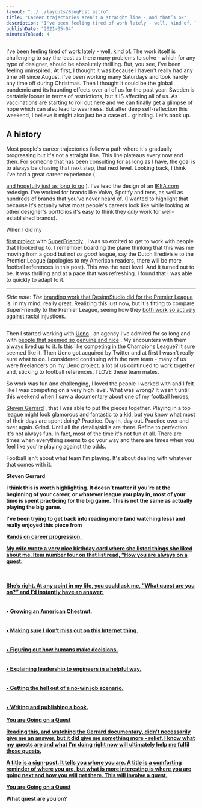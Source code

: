 ```yaml
---
layout: "../../layouts/BlogPost.astro"
title: "Career trajectories aren’t a straight line - and that’s ok"
description: "I've been feeling tired of work lately - well, kind of. The work itself is challenging to say the least as there many problems to solve - which for any type of designer, should be absolutely thrilling. But, you see, I've been feeling uninspired. At first, I thought it was because I haven't really had any time off since August. I've been working many Saturdays and took hardly any time off during Christmas. Then I thought it could be the global pandemic and its haunting effects over all of us for "
publishDate: "2021-05-04"
minutesToRead: 4
---
```


<p>I've been feeling tired of work lately - well, kind of. The work itself is challenging to say the least as there many problems to solve - which for any type of designer, should be absolutely thrilling. But, you see, I've been feeling uninspired. At first, I thought it was because I haven't really had any time off since August. I've been working many Saturdays and took hardly any time off during Christmas. Then I thought it could be the global pandemic and its haunting effects over all of us for the past year. Sweden is certainly looser in terms of restrictions, but it IS affecting all of us. As vaccinations are starting to roll out here and we can finally get a glimpse of hope which can also lead to weariness. But after deep self-reflection this weekend, I believe it might also just be a case of... grinding. Let's back up.</p>
<h2 id="a-history">A history</h>
</h2>
<p>Most people's career trajectories follow a path where it's gradually progressing but it's not a straight line. This line plateaus every now and then. For someone that has been consulting for as long as I have, the goal is to always be chasing that next step, that next level. Looking back, I think I've had a great career experience ( </p>
<a href="https://www.antonsten.com/40/">and hopefully just as long to go</a>
 ). I've lead the design of an 
<a href="http://ikea.com/?ref="antonsten".com">IKEA.com</a>
 redesign. I've worked for brands like Volvo, Spotify and tens, as well as hundreds of brands that you've never heard of. (I wanted to highlight that because it's actually what most people's careers look like while looking at other designer's portfolios it's easy to think they 
<em>only</e>
</em>
 work for well-established brands).</p>
<p>When I did my </p>
<a href="https://www.antonsten.com/case/toast/">first project</a>
 with 
<a href="https://superfriendlydesign.systems/about/?ref="antonsten".com">SuperFriendly</a>
 , I was so excited to get to work with people that I looked up to. I remember boarding the plane thinking that this was me moving from a good but not 
<em>as good</e>
</em>
 league, say the Dutch Eredivisie to the Premier League (apologies to my American readers, there will be more football references in this post). This was the next level. And it turned out to be. It was thrilling and at a pace that was refreshing. I found that I was able to quickly to adapt to it.</p>
<hr>
</hr>
<p>
<em>Side note: The </em>
<a href="https://design.studio/work/premier-league?ref="antonsten".com">branding work that DesignStudio did for the Premier League</a>
 is, in my mind, really great. Realizing this just now, but it's fitting to compare SuperFriendly to the Premier League, seeing how they 
<a href="https://www.premierleague.com/NoRoomForRacism?ref="antonsten".com">both work</a>
<a href="https://twitter.com/danmall/status/1384143244477427712?s="20"&ref="antonsten".com">so actively</a>
<a href="https://twitter.com/premierleague/status/1388070624925556736?s="20"&ref="antonsten".com">against racial injustices.</a>
</p>
<hr>
</hr>
<p>Then I started working with 
<a href="https://ueno.co/?ref="antonsten".com">Ueno</a>
 , an agency I've admired for so long and with 
<a href="https://www.youtube.com/watch?v="WBB7A9kbH"-k&ref="antonsten".com">people that seemed so genuine and nice</a>
 . My encounters with them always lived up to it. Is this like competing in the Champions League? It sure seemed like it. Then Ueno got acquired by Twitter and at first I wasn't really sure what to do. I considered continuing with the new team - many of us were freelancers on my Ueno project, a lot of us continued to work together and, sticking to football references, I LOVE these team mates.</p>
<p>So work was fun and challenging, I loved the people I worked with and I felt like I was competing on a very high level. What was wrong? It wasn't until this weekend when I saw a documentary about one of my football heroes, </p>
<a href="https://www.youtube.com/watch?v="TGm0KWswqf8"&ref="antonsten".com">Steven Gerrard</a>
 , that I was able to put the pieces together. Playing in a top league might look glamorous and fantastic to a kid, but you know what most of their days are spent doing? Practice. Day in, day out. Practice over and over again. Grind. Until all the details/skills are there. Refine to perfection. It's not always fun. In fact, most of the time it's not fun at all. There are times when everything seems to go your way and there are times when you feel like you're playing against the odds.</p>
<div class="blockquote">
</div>
<div>
<p>Football isn't about what team I'm playing. It's about dealing with whatever that comes with it. </p>
<strong>Steven Gerrard 
<p>I think this is worth highlighting. It doesn't matter if you're at the beginning of your career, or whatever league you play in, most of your time is spent practicing for the big game. This is not the same as actually playing the big game.</p>
<p>I've been trying to get back into reading more (and watching less) and really enjoyed this piece from </p>
<a href="https://randsinrepose.com/archives/you-are-going-on-a-quest/?ref="antonsten".com">Rands on career progression. 
<div class="blockquote">
</div>
<div>
<p>My wife wrote a very nice birthday card where she listed things she liked about me. Item number four on that list read, “How you are always on a quest. </p>
<br>
<br> She’s right. At any point in my life, you could ask me, “What quest are you on?” and I’d instantly have an answer: </br>
<br>
<br> • Growing an American Chestnut. </br>
<br>
<br> • Making sure I don’t miss out on this Internet thing. </br>
<br>
<br> • Figuring out how humans make decisions. </br>
<br>
<br> • Explaining leadership to engineers in a helpful way. </br>
<br>
<br> • Getting the hell out of a no-win job scenario. </br>
<br>
<br> • Writing and publishing a book. </br>
<br>
<strong>
</strong>
<a href="https://randsinrepose.com/archives/you-are-going-on-a-quest/?ref="antonsten".com">You are Going on a Quest </div>
<p>Reading this, and watching the Gerrard documentary, didn't necessarily give me an answer, but it did give me something more - relief. I know what my quests are and what I'm doing right now will ultimately help me fulfil those quests.</p>
<div class="blockquote">
</div>
<div>
<p>A title is a sign-post. It tells you where you are. A title is a comforting reminder of where you are, but what is more interesting is where you are going next and how you will get there. This will involve a quest. </p>
<strong>
<a href="https://randsinrepose.com/archives/you-are-going-on-a-quest/?ref="antonsten".com">You are Going on a Quest </a>
</div>
<p>What quest are you on?</p>
